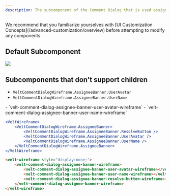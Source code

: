 ```yaml
---
description: The subcomponent of the Comment Dialog that is used assign a Comment as a task
---
```


<Note>
We recommend that you familiarize yourselves with [UI Customization Concepts](/advanced-customization/overview) before attempting to modify any components.
</Note>


## Default Subcomponent

![](/images/customization/velt-comment-dialog-sub-3.png)

## Subcomponents that don't support children

<Tabs>
<Tab title="React / Next.js">

- `VeltCommentDialogWireframe.AssigneeBanner.UserAvatar`
- `VeltCommentDialogWireframe.AssigneeBanner.UserName`

</Tab>
<Tab title="HTML / Other Frameworks">
- `velt-comment-dialog-assignee-banner-user-avatar-wireframe`
- `velt-comment-dialog-assignee-banner-user-name-wireframe`

</Tab>

</Tabs>

<RequestExample>

```jsx "React / Next.js"
<VeltWireframe>
    <VeltCommentDialogWireframe.AssigneeBanner>
        <VeltCommentDialogWireframe.AssigneeBanner.ResolveButton />
        <VeltCommentDialogWireframe.AssigneeBanner.UserAvatar />
        <VeltCommentDialogWireframe.AssigneeBanner.UserName />
    </VeltCommentDialogWireframe.AssigneeBanner>
</VeltWireframe>
```

```HTML HTML
<velt-wireframe style="display:none;">
    <velt-comment-dialog-assignee-banner-wireframe>
        <velt-comment-dialog-assignee-banner-user-avatar-wireframe></velt-comment-dialog-assignee-banner-user-avatar-wireframe>
        <velt-comment-dialog-assignee-banner-user-name-wireframe></velt-comment-dialog-assignee-banner-user-name-wireframe>
        <velt-comment-dialog-assignee-banner-resolve-button-wireframe></velt-comment-dialog-assignee-banner-resolve-button-wireframe>
    </velt-comment-dialog-assignee-banner-wireframe>
</velt-wireframe>
```
</RequestExample>


